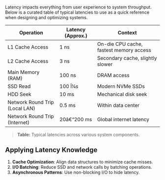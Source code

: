 ﻿Latency impacts everything from user experience to system throughput. Below is a curated table of typical latencies to use as a quick reference when designing and optimizing systems.

| **Operation**                   | **Latency (Approx.)** | **Context**                                 |
|---------------------------------|-----------------------|---------------------------------------------|
| L1 Cache Access                 | 1 ns                  | On-die CPU cache, fastest memory access     |
| L2 Cache Access                 | 3 ns                  | Secondary cache, slightly slower            |
| Main Memory (RAM)               | 100 ns                | DRAM access                                 |
| SSD Read                        | 100 Î¼s                | Modern NVMe SSDs                            |
| HDD Seek                        | 10 ms                 | Mechanical disk seek                        |
| Network Round Trip (Local LAN)  | 0.5 ms                | Within data center                          |
| Network Round Trip (Internet)   | 20â€“200 ms             | Global internet latency                     |

> **Table:** Typical latencies across various system components.

## Applying Latency Knowledge

1. **Cache Optimization**: Align data structures to minimize cache misses.
2. **I/O Batching**: Reduce SSD and network calls by batching operations.
3. **Asynchronous Patterns**: Use non-blocking I/O to hide latency.